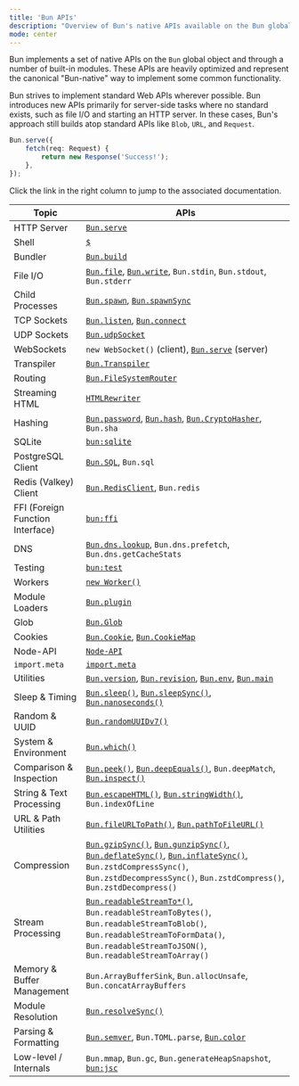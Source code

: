 ```yaml
---
title: 'Bun APIs'
description: "Overview of Bun's native APIs available on the Bun global object and built-in modules"
mode: center
---
```


Bun implements a set of native APIs on the `Bun` global object and through a number of built-in modules. These APIs are heavily optimized and represent the canonical "Bun-native" way to implement some common functionality.

Bun strives to implement standard Web APIs wherever possible. Bun introduces new APIs primarily for server-side tasks where no standard exists, such as file I/O and starting an HTTP server. In these cases, Bun's approach still builds atop standard APIs like `Blob`, `URL`, and `Request`.

```ts server.ts icon="/icons/typescript.svg"
Bun.serve({
	fetch(req: Request) {
		return new Response('Success!');
	},
});
```

Click the link in the right column to jump to the associated documentation.

| Topic                            | APIs                                                                                                                                                                                                                                                                                                                                       |
| -------------------------------- | ------------------------------------------------------------------------------------------------------------------------------------------------------------------------------------------------------------------------------------------------------------------------------------------------------------------------------------------ |
| HTTP Server                      | [`Bun.serve`](/runtime/http/server)                                                                                                                                                                                                                                                                                                   |
| Shell                            | [`$`](/runtime/shell)                                                                                                                                                                                                                                                                                                                 |
| Bundler                          | [`Bun.build`](/bundler)                                                                                                                                                                                                                                                                                                               |
| File I/O                         | [`Bun.file`](/runtime/file-io#reading-files-bun-file), [`Bun.write`](/runtime/file-io#writing-files-bun-write), `Bun.stdin`, `Bun.stdout`, `Bun.stderr`                                                                                                                                                                          |
| Child Processes                  | [`Bun.spawn`](/runtime/child-process#spawn-a-process-bun-spawn), [`Bun.spawnSync`](/runtime/child-process#blocking-api-bun-spawnsync)                                                                                                                                                                                            |
| TCP Sockets                      | [`Bun.listen`](/runtime/networking/tcp#start-a-server-bun-listen), [`Bun.connect`](/runtime/networking/tcp#start-a-server-bun-listen)                                                                                                                                                                                            |
| UDP Sockets                      | [`Bun.udpSocket`](/runtime/networking/udp)                                                                                                                                                                                                                                                                                            |
| WebSockets                       | `new WebSocket()` (client), [`Bun.serve`](/runtime/http/websockets) (server)                                                                                                                                                                                                                                                          |
| Transpiler                       | [`Bun.Transpiler`](/runtime/transpiler)                                                                                                                                                                                                                                                                                               |
| Routing                          | [`Bun.FileSystemRouter`](/runtime/file-system-router)                                                                                                                                                                                                                                                                                 |
| Streaming HTML                   | [`HTMLRewriter`](/runtime/html-rewriter)                                                                                                                                                                                                                                                                                              |
| Hashing                          | [`Bun.password`](/runtime/hashing#bun-password), [`Bun.hash`](/runtime/hashing#bun-hash), [`Bun.CryptoHasher`](/runtime/hashing#bun-cryptohasher), `Bun.sha`                                                                                                                                                                |
| SQLite                           | [`bun:sqlite`](/runtime/sqlite)                                                                                                                                                                                                                                                                                                       |
| PostgreSQL Client                | [`Bun.SQL`](/runtime/sql), `Bun.sql`                                                                                                                                                                                                                                                                                                  |
| Redis (Valkey) Client            | [`Bun.RedisClient`](/runtime/redis), `Bun.redis`                                                                                                                                                                                                                                                                                      |
| FFI (Foreign Function Interface) | [`bun:ffi`](/runtime/ffi)                                                                                                                                                                                                                                                                                                             |
| DNS                              | [`Bun.dns.lookup`](/runtime/networking/dns), `Bun.dns.prefetch`, `Bun.dns.getCacheStats`                                                                                                                                                                                                                                              |
| Testing                          | [`bun:test`](/test)                                                                                                                                                                                                                                                                                                                   |
| Workers                          | [`new Worker()`](/runtime/workers)                                                                                                                                                                                                                                                                                                    |
| Module Loaders                   | [`Bun.plugin`](/bundler/plugins)                                                                                                                                                                                                                                                                                                      |
| Glob                             | [`Bun.Glob`](/runtime/glob)                                                                                                                                                                                                                                                                                                           |
| Cookies                          | [`Bun.Cookie`](/runtime/cookies), [`Bun.CookieMap`](/runtime/cookies)                                                                                                                                                                                                                                                            |
| Node-API                         | [`Node-API`](/runtime/node-api)                                                                                                                                                                                                                                                                                                       |
| `import.meta`                    | [`import.meta`](/runtime/module-resolution#import-meta)                                                                                                                                                                                                                                                                               |
| Utilities                        | [`Bun.version`](/runtime/utils#bun-version), [`Bun.revision`](/runtime/utils#bun-revision), [`Bun.env`](/runtime/utils#bun-env), [`Bun.main`](/runtime/utils#bun-main)                                                                                                                                                 |
| Sleep & Timing                   | [`Bun.sleep()`](/runtime/utils#bun-sleep), [`Bun.sleepSync()`](/runtime/utils#bun-sleepsync), [`Bun.nanoseconds()`](/runtime/utils#bun-nanoseconds)                                                                                                                                                                         |
| Random & UUID                    | [`Bun.randomUUIDv7()`](/runtime/utils#bun-randomuuidv7)                                                                                                                                                                                                                                                                               |
| System & Environment             | [`Bun.which()`](/runtime/utils#bun-which)                                                                                                                                                                                                                                                                                             |
| Comparison & Inspection          | [`Bun.peek()`](/runtime/utils#bun-peek), [`Bun.deepEquals()`](/runtime/utils#bun-deepequals), `Bun.deepMatch`, [`Bun.inspect()`](/runtime/utils#bun-inspect)                                                                                                                                                                |
| String & Text Processing         | [`Bun.escapeHTML()`](/runtime/utils#bun-escapehtml), [`Bun.stringWidth()`](/runtime/utils#bun-stringwidth), `Bun.indexOfLine`                                                                                                                                                                                                    |
| URL & Path Utilities             | [`Bun.fileURLToPath()`](/runtime/utils#bun-fileurltopath), [`Bun.pathToFileURL()`](/runtime/utils#bun-pathtofileurl)                                                                                                                                                                                                             |
| Compression                      | [`Bun.gzipSync()`](/runtime/utils#bun-gzipsync), [`Bun.gunzipSync()`](/runtime/utils#bun-gunzipsync), [`Bun.deflateSync()`](/runtime/utils#bun-deflatesync), [`Bun.inflateSync()`](/runtime/utils#bun-inflatesync), `Bun.zstdCompressSync()`, `Bun.zstdDecompressSync()`, `Bun.zstdCompress()`, `Bun.zstdDecompress()` |
| Stream Processing                | [`Bun.readableStreamTo*()`](/runtime/utils#bun-readablestreamto), `Bun.readableStreamToBytes()`, `Bun.readableStreamToBlob()`, `Bun.readableStreamToFormData()`, `Bun.readableStreamToJSON()`, `Bun.readableStreamToArray()`                                                                                                          |
| Memory & Buffer Management       | `Bun.ArrayBufferSink`, `Bun.allocUnsafe`, `Bun.concatArrayBuffers`                                                                                                                                                                                                                                                                         |
| Module Resolution                | [`Bun.resolveSync()`](/runtime/utils#bun-resolvesync)                                                                                                                                                                                                                                                                                 |
| Parsing & Formatting             | [`Bun.semver`](/runtime/semver), `Bun.TOML.parse`, [`Bun.color`](/runtime/color)                                                                                                                                                                                                                                                 |
| Low-level / Internals            | `Bun.mmap`, `Bun.gc`, `Bun.generateHeapSnapshot`, [`bun:jsc`](https://bun.com/reference/bun/jsc)                                                                                                                                                                                                                                           |
